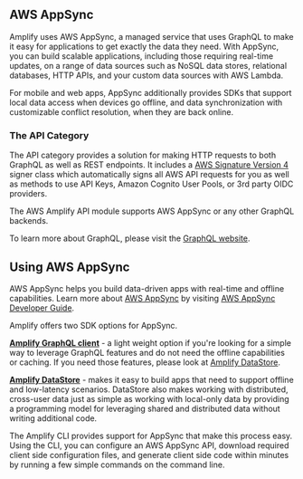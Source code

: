 ## AWS AppSync

Amplify uses AWS AppSync, a managed service that uses GraphQL to make it easy for applications to get exactly the data they need. With AppSync, you can build scalable applications, including those requiring real-time updates, on a range of data sources such as NoSQL data stores, relational databases, HTTP APIs, and your custom data sources with AWS Lambda.

For mobile and web apps, AppSync additionally provides SDKs that support local data access when devices go offline, and data synchronization with customizable conflict resolution, when they are back online.

### The API Category

The API category provides a solution for making HTTP requests to both GraphQL as well as REST endpoints. It includes a [AWS Signature Version 4](http://docs.aws.amazon.com/general/latest/gr/signature-version-4.html) signer class which automatically signs all AWS API requests for you as well as methods to use API Keys, Amazon Cognito User Pools, or 3rd party OIDC providers.

The AWS Amplify API module supports AWS AppSync or any other GraphQL backends.

<Callout>

To learn more about GraphQL, please visit the [GraphQL website](http://graphql.org/learn/).

</Callout>

## Using AWS AppSync

AWS AppSync helps you build data-driven apps with real-time and offline capabilities. Learn more about [AWS AppSync](https://aws.amazon.com/appsync/) by visiting [AWS AppSync Developer Guide](https://docs.aws.amazon.com/appsync/latest/devguide/welcome.html).

Amplify offers two SDK options for AppSync.

**[Amplify GraphQL client](/gen1/[platform]/prev/build-a-backend/graphqlapi/query-data/)** - a light weight option if you're looking for a simple way to leverage GraphQL features and do not need the offline capabilities or caching. If you need those features, please look at [Amplify DataStore](/gen1/[platform]/prev/build-a-backend/more-features/datastore/set-up-datastore/).

**[Amplify DataStore](/gen1/[platform]/prev/build-a-backend/more-features/datastore/set-up-datastore/)** - makes it easy to build apps that need to support offline and low-latency scenarios. DataStore also makes working with distributed, cross-user data just as simple as working with local-only data by providing a programming model for leveraging shared and distributed data without writing additional code.

The Amplify CLI provides support for AppSync that make this process easy. Using the CLI, you can configure an AWS AppSync API, download required client side configuration files, and generate client side code within minutes by running a few simple commands on the command line.
